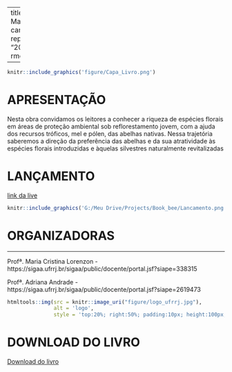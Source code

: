 
---
title: "As abelhas da Mata Atlântica, no caminho do replantar"
date: "2021"
output:
  rmdformats::material
   
---


```{r figBoxCox1, out.width='50%', fig.align='center', echo=FALSE}
knitr::include_graphics('figure/Capa_Livro.png')
```



# APRESENTAÇÃO

Nesta obra convidamos os leitores a conhecer a riqueza de espécies florais em
áreas de proteção ambiental sob reflorestamento jovem, com a ajuda dos
recursos tróficos, mel e pólen, das abelhas nativas. Nessa trajetória saberemos a
direção da preferência das abelhas e da sua atratividade às espécies florais
introduzidas e àquelas silvestres naturalmente revitalizadas


# LANÇAMENTO

[link da live](https://www.youtube.com/channel/UCKLgLN3Q5kx1-Ahbiyf0ovw)

```{r, out.width='50%', fig.align='center', echo=FALSE}
knitr::include_graphics('G:/Meu Drive/Projects/Book_bee/Lancamento.png')

```


# ORGANIZADORAS

---

Profª. Maria Cristina Lorenzon - https://sigaa.ufrrj.br/sigaa/public/docente/portal.jsf?siape=338315 

Profª. Adriana Andrade - https://sigaa.ufrrj.br/sigaa/public/docente/portal.jsf?siape=2619473


```{r, echo=FALSE}
htmltools::img(src = knitr::image_uri("figure/logo_ufrrj.jpg"), 
               alt = 'logo', 
               style = 'top:20%; right:50%; padding:10px; height:100px;out.width=30%')
```


# DOWNLOAD DO LIVRO

[Download do livro](https://drive.google.com/file/d/1shueWMY3CwjpN0KrwSf6fX62DE_VMQUf/view?usp=sharing)
